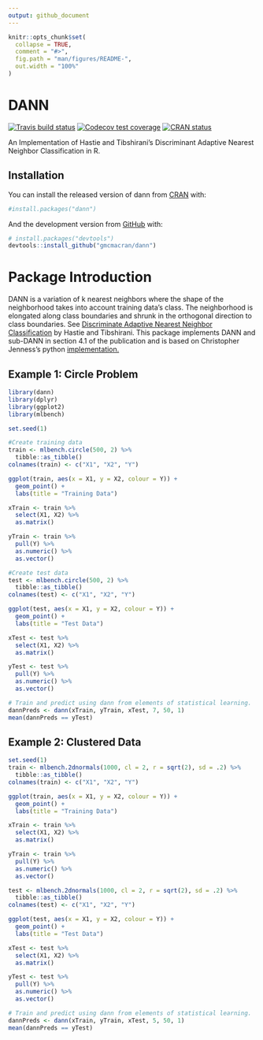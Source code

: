 ```yaml
---
output: github_document
---
```


<!-- README.md is generated from README.Rmd. Please edit that file -->

```r
knitr::opts_chunk$set(
  collapse = TRUE,
  comment = "#>",
  fig.path = "man/figures/README-",
  out.width = "100%"
)
```
# DANN

<!-- badges: start -->
[![Travis build status](https://travis-ci.org/gmcmacran/dann.svg?branch=master)](https://travis-ci.org/gmcmacran/dann)
[![Codecov test coverage](https://codecov.io/gh/gmcmacran/dann/branch/master/graph/badge.svg)](https://codecov.io/gh/gmcmacran/dann?branch=master)
[![CRAN status](https://www.r-pkg.org/badges/version/dann)](https://cran.r-project.org/package=dann)
<!-- badges: end -->

An Implementation of Hastie and Tibshirani's Discriminant Adaptive Nearest Neighbor Classification in R.

## Installation

You can install the released version of dann from [CRAN](https://CRAN.R-project.org) with:

``` r
#install.packages("dann")
```

And the development version from [GitHub](https://github.com/) with:

``` r
# install.packages("devtools")
devtools::install_github("gmcmacran/dann")
```

# Package Introduction
DANN is a variation of k nearest neighbors where the shape of the neighborhood takes into account training data's class. The neighborhood is elongated along class boundaries and shrunk in the orthogonal direction to class boundaries. See [Discriminate Adaptive Nearest Neighbor Classification](https://web.stanford.edu/~hastie/Papers/dann_IEEE.pdf)  by Hastie and Tibshirani. This package implements DANN and sub-DANN in section 4.1 of the publication and is based on Christopher Jenness's python [implementation.](https://github.com/christopherjenness/ML-lib)

## Example 1: Circle Problem
```r
library(dann)
library(dplyr)
library(ggplot2)
library(mlbench)

set.seed(1)

#Create training data
train <- mlbench.circle(500, 2) %>%
  tibble::as_tibble()
colnames(train) <- c("X1", "X2", "Y")

ggplot(train, aes(x = X1, y = X2, colour = Y)) + 
  geom_point() + 
  labs(title = "Training Data")

xTrain <- train %>%
  select(X1, X2) %>%
  as.matrix()

yTrain <- train %>%
  pull(Y) %>%
  as.numeric() %>%
  as.vector()

#Create test data
test <- mlbench.circle(500, 2) %>%
  tibble::as_tibble()
colnames(test) <- c("X1", "X2", "Y")

ggplot(test, aes(x = X1, y = X2, colour = Y)) + 
  geom_point() + 
  labs(title = "Test Data")

xTest <- test %>%
  select(X1, X2) %>%
  as.matrix()

yTest <- test %>%
  pull(Y) %>%
  as.numeric() %>%
  as.vector()

# Train and predict using dann from elements of statistical learning.
dannPreds <- dann(xTrain, yTrain, xTest, 7, 50, 1)
mean(dannPreds == yTest)


```

## Example 2: Clustered Data
```r

set.seed(1)
train <- mlbench.2dnormals(1000, cl = 2, r = sqrt(2), sd = .2) %>%
  tibble::as_tibble()
colnames(train) <- c("X1", "X2", "Y")

ggplot(train, aes(x = X1, y = X2, colour = Y)) + 
  geom_point() + 
  labs(title = "Training Data")

xTrain <- train %>%
  select(X1, X2) %>%
  as.matrix()

yTrain <- train %>%
  pull(Y) %>%
  as.numeric() %>%
  as.vector()

test <- mlbench.2dnormals(1000, cl = 2, r = sqrt(2), sd = .2) %>%
  tibble::as_tibble()
colnames(test) <- c("X1", "X2", "Y")

ggplot(test, aes(x = X1, y = X2, colour = Y)) + 
  geom_point() + 
  labs(title = "Test Data")

xTest <- test %>%
  select(X1, X2) %>%
  as.matrix()

yTest <- test %>%
  pull(Y) %>%
  as.numeric() %>%
  as.vector()

# Train and predict using dann from elements of statistical learning.
dannPreds <- dann(xTrain, yTrain, xTest, 5, 50, 1)
mean(dannPreds == yTest)


```
